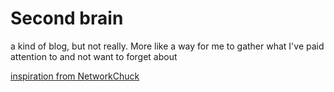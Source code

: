 # Second brain

a kind of blog, but not really. More like a way for me to gather what I've paid attention to and not want to forget about

[inspiration from NetworkChuck](https://youtu.be/dnE7c0ELEH8?si=XmOo_bNxNvMM425B)
